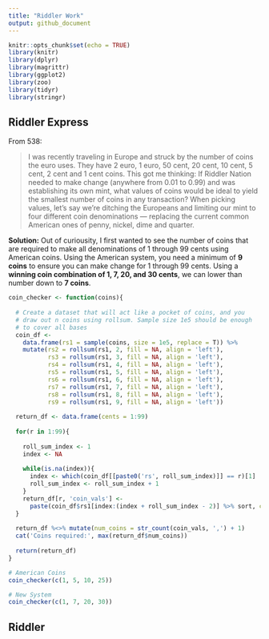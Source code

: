 ```yaml
---
title: "Riddler Work"
output: github_document
---
```


```r
knitr::opts_chunk$set(echo = TRUE)
library(knitr)
library(dplyr)
library(magrittr)
library(ggplot2)
library(zoo)
library(tidyr)
library(stringr)
```

## Riddler Express

From 538:

> I was recently traveling in Europe and struck by the number of coins the euro uses. They have 2 euro, 1 euro, 50 cent, 20 cent, 10 cent, 5 cent, 2 cent and 1 cent coins. This got me thinking: If Riddler Nation needed to make change (anywhere from 0.01 to 0.99) and was establishing its own mint, what values of coins would be ideal to yield the smallest number of coins in any transaction? When picking values, let’s say we’re ditching the Europeans and limiting our mint to four different coin denominations — replacing the current common American ones of penny, nickel, dime and quarter.

**Solution:** Out of curiousity, I first wanted to see the number of coins that are required to make all denominations of 1 through 99 cents using American coins. Using the American system, you need a minimum of **9 coins** to ensure you can make change for 1 through 99 cents. Using a **winning coin combination of 1, 7, 20, and 30 cents**, we can lower than number down to **7 coins**.

```r

coin_checker <- function(coins){
  
  # Create a dataset that will act like a pocket of coins, and you
  # draw out n coins using rollsum. Sample size 1e5 should be enough
  # to cover all bases
  coin_df <- 
    data.frame(rs1 = sample(coins, size = 1e5, replace = T)) %>%
    mutate(rs2 = rollsum(rs1, 2, fill = NA, align = 'left'),
           rs3 = rollsum(rs1, 3, fill = NA, align = 'left'),
           rs4 = rollsum(rs1, 4, fill = NA, align = 'left'),
           rs5 = rollsum(rs1, 5, fill = NA, align = 'left'),
           rs6 = rollsum(rs1, 6, fill = NA, align = 'left'),
           rs7 = rollsum(rs1, 7, fill = NA, align = 'left'),
           rs8 = rollsum(rs1, 8, fill = NA, align = 'left'),
           rs9 = rollsum(rs1, 9, fill = NA, align = 'left'))
  
  return_df <- data.frame(cents = 1:99)
  
  for(r in 1:99){
    
    roll_sum_index <- 1
    index <- NA
    
    while(is.na(index)){
      index <- which(coin_df[[paste0('rs', roll_sum_index)]] == r)[1]
      roll_sum_index <- roll_sum_index + 1
    }
    return_df[r, 'coin_vals'] <- 
      paste(coin_df$rs1[index:(index + roll_sum_index - 2)] %>% sort, collapse = ', ')
  }
  
  return_df %<>% mutate(num_coins = str_count(coin_vals, ',') + 1)
  cat('Coins required:', max(return_df$num_coins))
  
  return(return_df)
}

```

```r
# American Coins
coin_checker(c(1, 5, 10, 25))
```

```r
# New System
coin_checker(c(1, 7, 20, 30))
```

## Riddler


